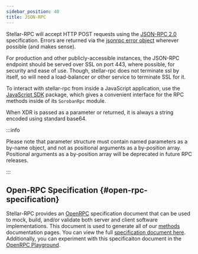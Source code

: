```yaml
---
sidebar_position: 40
title: JSON-RPC
---
```


Stellar-RPC will accept HTTP POST requests using the [JSON-RPC 2.0] specification. Errors are returned via the [jsonrpc error object] wherever possible (and makes sense).

For production and other publicly-accessible instances, the JSON-RPC endpoint should be served over SSL on port 443, where possible, for security and ease of use. Though, stellar-rpc does not terminate ssl by itself, so will need a load-balancer or other service to terminate SSL for it.

To interact with stellar-rpc from inside a JavaScript application, use the [JavaScript SDK] package, which gives a convenient interface for the RPC methods inside of its `SorobanRpc` module.

When XDR is passed as a parameter or returned, it is always a string encoded using standard base64.

:::info

Please note that parameter structure must contain named parameters as a by-name object, and not as positional arguments as a by-position array. Positional arguments as a by-position array will be deprecated in future RPC releases.

:::

## Open-RPC Specification {#open-rpc-specification}

Stellar-RPC provides an [OpenRPC] specification document that can be used to mock, build, and/or validate both server and client software implementations. This document is used to generate all of our [methods] documentation pages. You can view the full [specification document here]. Additionally, you can experiment with this specificaiton document in the [OpenRPC Playground].

[JSON-RPC 2.0]: https://www.jsonrpc.org/specification
[jsonrpc error object]: https://www.jsonrpc.org/specification#error_object
[JavaScript SDK]: https://github.com/stellar/js-stellar-sdk
[OpenRPC]: https://open-rpc.org/
[methods]: ./methods
[specification document here]: https://raw.githubusercontent.com/stellar/stellar-docs/main/static/stellar-rpc.openrpc.json
[OpenRPC Playground]: https://playground.open-rpc.org/?schemaUrl=https://raw.githubusercontent.com/stellar/stellar-docs/main/static/stellar-rpc.openrpc.json
